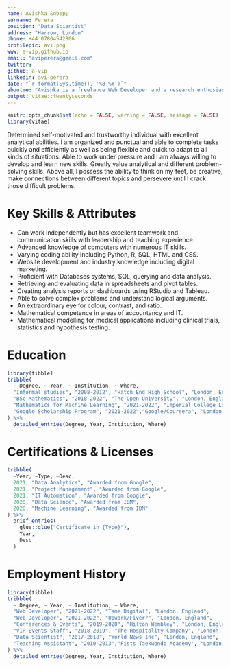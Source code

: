 ---
name: Avishka &nbsp;
surname: Perera
position: "Data Scientist"
address: "Harrow, London"
phone: +44 07804542806
profilepic: avi.png
www: a-vip.github.io
email: "aviperera@gmail.com"
twitter: 
github: a-vip
linkedin: avi-perera
date: "`r format(Sys.time(), '%B %Y')`"
aboutme: "Avishka is a freelance Web Developer and a research enthusiast involved in Digital Distribution & Web Analytics. His areas of expertise include designing and developing websites, data analysis, and research understanding. &nbsp; "
output: vitae::twentyseconds
---

```{r setup, include=FALSE}
knitr::opts_chunk$set(echo = FALSE, warning = FALSE, message = FALSE)
library(vitae)
```

Determined self-motivated and trustworthy individual with excellent analytical abilities. I am organized and punctual and able to complete
tasks quickly and efficiently as well as being flexible and quick to adapt to all kinds of situations. Able to work under pressure
and I am always willing to develop and learn new skills. Greatly value analytical and different problem-solving skills.
Above all, I possess the ability to think on my feet, be creative, make connections between different topics and persevere until
I crack those difficult problems.



# Key Skills & Attributes

 * Can work independently but has excellent teamwork and communication skills with leadership and teaching experience.
 * Advanced knowledge of computers with numerous IT skills.
 * Varying coding ability including Python, R, SQL, HTML and CSS.
 * Website development and industry knowledge including digital marketing.
 * Proficient with Databases systems, SQL, querying and data analysis.
 * Retrieving and evaluating data in spreadsheets and pivot tables.
 * Creating analysis reports or dashboards using RStudio and Tableau.
 * Able to solve complex problems and understand logical arguments.
 * An extraordinary eye for colour, contrast, and ratio.
 * Mathematical competence in areas of accountancy and IT.
 * Mathematical modelling for medical applications including clinical trials, statistics and hypothesis testing.


# Education

```{r}
library(tibble)
tribble(
  ~ Degree, ~ Year, ~ Institution, ~ Where,
  "Informal studies", "2008-2012", "Hatch End High School", "London, England",
  "BSc Mathematics", "2018-2022", "The Open University", "London, England",
  "Mathematics for Machine Learning", "2021-2022", "Imperial College London", "London, England",
  "Google Scholarship Program", "2021-2022","Google/Coursera", "London, England"
) %>% 
  detailed_entries(Degree, Year, Institution, Where)
```

# Certifications & Licenses

```{r}
tribble(
  ~Year, ~Type, ~Desc,
  2021, "Data Analytics", "Awarded from Google",
  2021, "Project Management", "Awarded from Google",
  2021, "IT Automation", "Awarded from Google",
  2020, "Data Science", "Awarded from IBM",
  2020, "Machine Learning", "Awarded from IBM"
) %>% 
  brief_entries(
    glue::glue("Certificate in {Type}"),
    Year, 
    Desc
  )
```

# Employment History

```{r}
library(tibble)
tribble(
  ~ Degree, ~ Year, ~ Institution, ~ Where,
  "Web Developer", "2021-2022", "Tame Digital", "London, England",
  "Web Developer", "2021-2022", "Upwork/Fiverr", "London, England",
  "Conferences & Events", "2019-2020", "Hilton Wembley", "London, England",
  "VIP Events Staff", "2018-2019", "The Hospitality Company", "London, England",
  "Data Scientist", "2017-2018", "World News Inc", "London, England",
  "Teaching Assistant", "2010-2013","Fists Taekwondo Academy", "London, England"
) %>% 
  detailed_entries(Degree, Year, Institution, Where)
```

